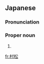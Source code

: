 ==Japanese==
{{ja-kanjitab|むら|まつ}}

===Pronunciation===
{{ja-pron|むらまつ}}

===Proper noun===
{{ja-pos|proper|むらまつ}}

# {{surname|lang=ja|sort=むらまつ}}

[[fr:村松]]